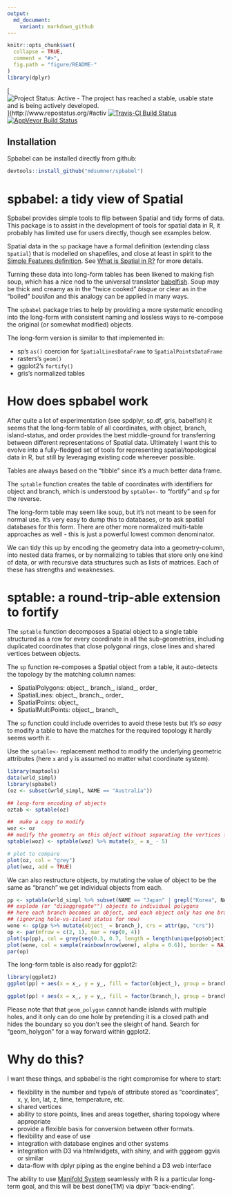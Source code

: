```yaml
---
output:
  md_document:
    variant: markdown_github
---
```


<!-- README.md is generated from README.Rmd. Please edit that file -->


```r
knitr::opts_chunk$set(
  collapse = TRUE,
  comment = "#>",
  fig.path = "figure/README-"
)
library(dplyr)
```

[![Project Status: Active - The project has reached a stable, usable state and is being actively developed.](http://www.repostatus.org/badges/latest/active.svg)](http://www.repostatus.org/#activ
[![Travis-CI Build Status](https://travis-ci.org/mdsumner/spbabel.svg?branch=master)](https://travis-ci.org/mdsumner/spbabel)
[![AppVeyor Build Status](https://ci.appveyor.com/api/projects/status/github/mdsumner/spbabel?branch=master&svg=true)](https://ci.appveyor.com/project/mdsumner/spbabel)

## Installation

Spbabel can be installed directly from github: 

```r
devtools::install_github("mdsumner/spbabel")
```
# spbabel: a tidy view of Spatial

Spbabel provides simple tools to flip between Spatial and tidy forms of data. This package is to assist in the development of tools for spatial data in R, it probably has limited use for users directly, though see examples below. 

Spatial data in the `sp` package have a formal definition  (extending class `Spatial`) that is modelled on shapefiles, and close at least in spirit to the [Simple Features definition](https://github.com/edzer/sfr). See [What is Spatial in R?](https://github.com/mdsumner/spbabel/wiki/What-is-Spatial-in-R) for more details. 

Turning these data into long-form tables has been likened to making fish soup, which has a nice nod to the universal translator [babelfish](https://en.wikipedia.org/wiki/List_of_races_and_species_in_The_Hitchhiker%27s_Guide_to_the_Galaxy#Babel_fish). Soup may be thick and creamy as in the "twice cooked" *bisque* or clear as in the "boiled" *bouillon* and this analogy can be applied in many ways. 

The `spbabel` package tries to help by providing a more systematic encoding into the long-form with consistent naming and lossless ways to re-compose the original (or somewhat modified) objects. 

The long-form version is similar to that implemented in: 

* sp's `as()` coercion for  `SpatialLinesDataFrame` to `SpatialPointsDataFrame`
* rasters's `geom()`
* ggplot2's `fortify()`
* gris's normalized tables
 
# How does spbabel work

After quite a lot of experimentation (see spdplyr, sp.df, gris, babelfish) it seems that the long-form table of all coordinates, with object, branch, island-status, and order provides the best middle-ground for transferring between different representations of Spatial data. Ultimately I want this to evolve into a fully-fledged set of tools for representing spatial/topological data in R, but still by leveraging existing code whereever possible. 

Tables are always based on the "tibble" since it's a much better data frame. 

The `sptable` function creates the table of coordinates with identifiers for object and branch, which is understood by `sptable<-` to "fortify" and `sp` for the reverse. 

The long-form table may seem like soup, but it's not meant to be seen for normal use. It's very easy to dump this to databases, or to ask spatial databases for this form.  There are other more normalized multi-table approaches as well - this is just a powerful lowest common denominator. 

We can tidy this up by encoding the geometry data into a geometry-column, into nested data frames,  or by normalizing to tables that store only one kind of data, or with recursive data structures such as lists of matrices. Each of these has strengths and weaknesses. 


# sptable: a round-trip-able extension to fortify

The `sptable` function decomposes a Spatial object to a single table structured as a row for every coordinate in all the sub-geometries, including duplicated coordinates that close polygonal rings, close lines and shared vertices between objects. 

The `sp` function re-composes a Spatial object from a table, it auto-detects the topology by the matching column names: 

* SpatialPolygons: object_, branch_, island_, order_
* SpatialLines: object_, branch_, order_
* SpatialPoints: object_
* SpatialMultiPoints: object_, branch_

The `sp` function could include overrides to avoid these tests but it's *so easy* to modify a table to have the matches for the required topology it hardly seems worth it. 

Use the `sptable<-` replacement method to modify the underlying geometric attributes (here `x` and `y` is assumed no matter what coordinate system). 

```r
library(maptools)
data(wrld_simpl)
library(spbabel)
(oz <- subset(wrld_simpl, NAME == "Australia"))

## long-form encoding of objects
oztab <- sptable(oz)

##  make a copy to modify
woz <- oz
## modify the geometry on this object without separating the vertices from the objects
sptable(woz) <- sptable(woz) %>% mutate(x_ = x_ - 5)

# plot to compare 
plot(oz, col = "grey")
plot(woz, add = TRUE)
```

We can also restructure objects, by mutating the value of object to be the same as "branch" we get individual objects from each.


```r

pp <- sptable(wrld_simpl %>% subset(NAME == "Japan" | grepl("Korea", NAME)))
## explode (or "disaggregate"") objects to individual polygons
## here each branch becomes an object, and each object only has one branch
## (ignoring hole-vs-island status for now)
wone <- sp(pp %>% mutate(object_ = branch_), crs = attr(pp, "crs"))
op <- par(mfrow = c(2, 1), mar = rep(0, 4))
plot(sp(pp), col = grey(seq(0.3, 0.7, length = length(unique(pp$object)))))
plot(wone, col = sample(rainbow(nrow(wone), alpha = 0.6)), border = NA)
par(op)
```

The long-form table is also ready for ggplot2: 
```r
library(ggplot2)
ggplot(pp) + aes(x = x_, y = y_, fill = factor(object_), group = branch_) + geom_polygon()

ggplot(pp) + aes(x = x_, y = y_, fill = factor(branch_), group = branch_, col = object_) + geom_polygon()
```

Please note that that `geom_polygon` cannot handle islands with multiple holes, and it only can do one hole by pretending it is a closed path and hides the boundary so you don't see the sleight of hand.  Search for "geom_holygon" for a way forward within ggplot2. 

# Why do this? 

I want these things, and spbabel is the right compromise for where to start: 

* flexibility in the number and type/s of attribute stored as "coordinates", x, y, lon, lat, z, time, temperature, etc.
* shared vertices
* ability to store points, lines and areas together, sharing topology where appropriate
* provide a flexible basis for conversion between other formats.
* flexibility and ease of use
* integration with database engines and other systems
* integration with D3 via htmlwidgets, with shiny, and with gggeom ggvis or similar
* data-flow with dplyr piping as the engine behind a D3 web interface

The ability to use [Manifold System](http://www.manifold.net/) seamlessly with R is a particular long-term goal, and this will be best done(TM) via dplyr "back-ending". 

